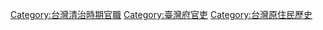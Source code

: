 [[Category:台灣清治時期官職|Category:台灣清治時期官職]]
[[Category:臺灣府官吏|Category:臺灣府官吏]]
[[Category:台灣原住民歷史|Category:台灣原住民歷史]]